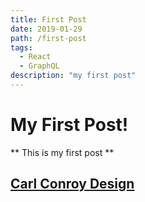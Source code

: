```yaml
---
title: First Post
date: 2019-01-29
path: /first-post
tags:
  - React
  - GraphQL
description: "my first post"
---
```


# My First Post!

** This is my first post **

## [Carl Conroy Design]("http://carlconroydesign.com")
